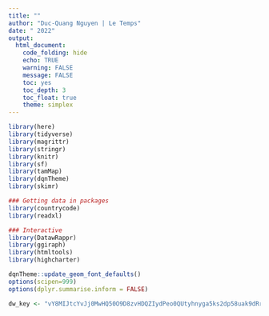 ```yaml
---
title: ""
author: "Duc-Quang Nguyen | Le Temps"
date: " 2022"
output: 
  html_document:
    code_folding: hide
    echo: TRUE
    warning: FALSE
    message: FALSE
    toc: yes
    toc_depth: 3
    toc_float: true
    theme: simplex
---
```


```r
library(here)
library(tidyverse)
library(magrittr)
library(stringr)
library(knitr)
library(sf)
library(tamMap)
library(dqnTheme)
library(skimr)

### Getting data in packages
library(countrycode)
library(readxl)

### Interactive
library(DatawRappr)
library(ggiraph)
library(htmltools)
library(highcharter)

dqnTheme::update_geom_font_defaults()
options(scipen=999)
options(dplyr.summarise.inform = FALSE)

dw_key <- "vY8MIJtcYvJj0MwHQ50O9D8zvHDQZIydPeo0QUtyhnyga5ks2dp58uak9dRrjSRw"

```

```r

```



